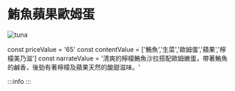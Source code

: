 # 鮪魚蘋果歐姆蛋
![tuna](/img/item/DSC_4946.jpg)

const priceValue = '65'
const contentValue = ['鮪魚','生菜','歐姆蛋','蘋果','檸檬美乃滋']
const narrateValue = '清爽的檸檬鮪魚沙拉搭配歐姆嫩蛋，帶著鮪魚的鹹香，後勁有著檸檬及蘋果天然的酸甜滋味。'

:::info
<PublicLayout
price={priceValue}
content={contentValue}
narrate={narrateValue}
/>
:::
